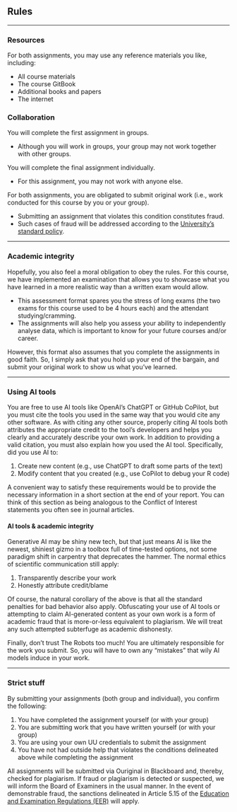 ## Rules {-}

------------------------------------------------------------------------------------------------------------------------

### Resources {-}

For both assignments, you may use any reference materials you like, including:

- All course materials
- The course GitBook
- Additional books and papers
- The internet

### Collaboration {-}

You will complete the first assignment in groups.

- Although you will work in groups, your group may not work together with other groups.

You will complete the final assignment individually. 

- For this assignment, you may not work with anyone else.

For both assignments, you are obligated to submit original work (i.e., work conducted for this course by you or your
group). 

- Submitting an assignment that violates this condition constitutes fraud.
- Such cases of fraud will be addressed according to the 
[University's standard policy](https://students.uu.nl/en/practical-information/policies-and-procedures/fraud-and-plagiarism).

------------------------------------------------------------------------------------------------------------------------

### Academic integrity {-}

Hopefully, you also feel a moral obligation to obey the rules. For this course, we have implemented an examination that
allows you to showcase what you have learned in a more realistic way than a written exam would allow. 

- This assessment format spares you the stress of long exams (the two exams for this course used to be 4 hours each) and
the attendant studying/cramming. 
- The assignments will also help you assess your ability to independently analyse data, which is important to know for
your future courses and/or career.

However, this format also assumes that you complete the assignments in good faith. So, I simply ask that you hold up
your end of the bargain, and submit your original work to show us what you’ve learned.

------------------------------------------------------------------------------------------------------------------------

### Using AI tools {-}

You are free to use AI tools like OpenAI’s ChatGPT or GitHub CoPilot, but you must cite the tools you used in the same
way that you would cite any other software. As with citing any other source, properly citing AI tools both attributes
the appropriate credit to the tool’s developers and helps you clearly and accurately describe your own work. In addition
to providing a valid citation, you must also explain how you used the AI tool. Specifically, did you use AI to:

1. Create new content (e.g., use ChatGPT to draft some parts of the text)
1. Modify content that you created (e.g., use CoPilot to debug your R code)

A convenient way to satisfy these requirements would be to provide the necessary information in a short section at the
end of your report. You can think of this section as being analogous to the Conflict of Interest statements you often
see in journal articles.

#### AI tools & academic integrity {-}

Generative AI may be shiny new tech, but that just means AI is like the newest, shiniest gizmo in a toolbox full of
time-tested options, not some paradigm shift in carpentry that deprecates the hammer. The normal ethics of scientific
communication still apply:

1. Transparently describe your work
1. Honestly attribute credit/blame

Of course, the natural corollary of the above is that all the standard penalties for bad behavior also apply.
Obfuscating your use of AI tools or attempting to claim AI-generated content as your own work is a form of academic
fraud that is more-or-less equivalent to plagiarism. We will treat any such attempted subterfuge as academic dishonesty.

Finally, don’t trust The Robots too much! You are ultimately responsible for the work you submit. So, you will have to
own any “mistakes” that wily AI models induce in your work.

------------------------------------------------------------------------------------------------------------------------

### Strict stuff {-}

By submitting your assignments (both group and individual), you confirm the following:

1. You have completed the assignment yourself (or with your group)
1. You are submitting work that you have written yourself (or with your group)
1. You are using your own UU credentials to submit the assignment
1. You have not had outside help that violates the conditions delineated above while completing the assignment

All assignments will be submitted via Ouriginal in Blackboard and, thereby, checked for plagiarism. If fraud or
plagiarism is detected or suspected, we will inform the Board of Examiners in the usual manner. In the event of
demonstrable fraud, the sanctions delineated in Article 5.15 of the
[Education and Examination Regulations (EER)](https://students.uu.nl/en/fss/education-and-examination-regulations-eer)
will apply. 
